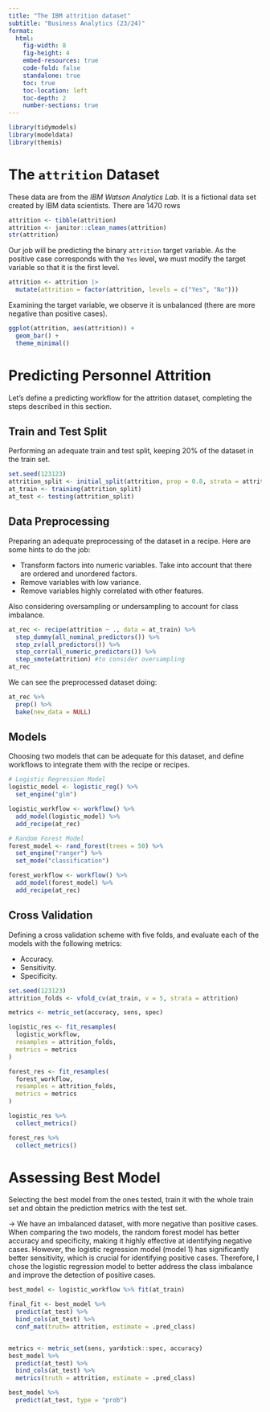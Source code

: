 ```yaml
---
title: "The IBM attrition dataset"
subtitle: "Business Analytics (23/24)"
format: 
  html:
    fig-width: 8
    fig-height: 4
    embed-resources: true
    code-fold: false
    standalone: true
    toc: true
    toc-location: left
    toc-depth: 2
    number-sections: true
---
```


```r
library(tidymodels)
library(modeldata)
library(themis)
```

# The `attrition` Dataset

These data are from the *IBM Watson Analytics Lab*. It is a fictional data set created by IBM data scientists. There are 1470 rows

```r
attrition <- tibble(attrition)
attrition <- janitor::clean_names(attrition)
str(attrition)
```

Our job will be predicting the binary `attrition` target variable. As the positive case corresponds with the `Yes` level, we must modify the target variable so that it is the first level.

```r
attrition <- attrition |>
  mutate(attrition = factor(attrition, levels = c("Yes", "No")))
```

Examining the target variable, we observe it is unbalanced (there are more negative than positive cases).

```r
ggplot(attrition, aes(attrition)) +
  geom_bar() +
  theme_minimal()
```

# Predicting Personnel Attrition

Let's define a predicting workflow for the attrition dataset, completing the steps described in this section.

## Train and Test Split

Performing an adequate train and test split, keeping 20% of the dataset in the train set.

```r
set.seed(123123)
attrition_split <- initial_split(attrition, prop = 0.8, strata = attrition)
at_train <- training(attrition_split)
at_test <- testing(attrition_split)
```

## Data Preprocessing

Preparing an adequate preprocessing of the dataset in a recipe. Here are some hints to do the job:

-   Transform factors into numeric variables. Take into account that there are ordered and unordered factors.
-   Remove variables with low variance.
-   Remove variables highly correlated with other features.

Also considering oversampling or undersampling to account for class imbalance.

```r
at_rec <- recipe(attrition ~ ., data = at_train) %>%
  step_dummy(all_nominal_predictors()) %>%
  step_zv(all_predictors()) %>%
  step_corr(all_numeric_predictors()) %>%
  step_smote(attrition) #to consider oversampling
at_rec

```

We can see the preprocessed dataset doing:

```r
at_rec %>%
  prep() %>%
  bake(new_data = NULL)
```

## Models

Choosing two models that can be adequate for this dataset, and define workflows to integrate them with the recipe or recipes.

```r
# Logistic Regression Model
logistic_model <- logistic_reg() %>%
  set_engine("glm")

logistic_workflow <- workflow() %>%
  add_model(logistic_model) %>%
  add_recipe(at_rec)

# Random Forest Model
forest_model <- rand_forest(trees = 50) %>%
  set_engine("ranger") %>%
  set_mode("classification")

forest_workflow <- workflow() %>%
  add_model(forest_model) %>%
  add_recipe(at_rec)
```

## Cross Validation

Defining a cross validation scheme with five folds, and evaluate each of the models with the following metrics:

-   Accuracy.
-   Sensitivity.
-   Specificity.

```r
set.seed(123123)
attrition_folds <- vfold_cv(at_train, v = 5, strata = attrition)

```

```r
metrics <- metric_set(accuracy, sens, spec)

```

```r
logistic_res <- fit_resamples(
  logistic_workflow,
  resamples = attrition_folds,
  metrics = metrics
)

forest_res <- fit_resamples(
  forest_workflow,
  resamples = attrition_folds,
  metrics = metrics
)

logistic_res %>%
  collect_metrics()

forest_res %>%
  collect_metrics()
```

# Assessing Best Model

Selecting the best model from the ones tested, train it with the whole train set and obtain the prediction metrics with the test set.

-\> We have an imbalanced dataset, with more negative than positive cases. When comparing the two models, the random forest model has better accuracy and specificity, making it highly effective at identifying negative cases. However, the logistic regression model (model 1) has significantly better sensitivity, which is crucial for identifying positive cases. Therefore, I chose the logistic regression model to better address the class imbalance and improve the detection of positive cases.

```r
best_model <- logistic_workflow %>% fit(at_train)

final_fit <- best_model %>%
  predict(at_test) %>%
  bind_cols(at_test) %>%
  conf_mat(truth= attrition, estimate = .pred_class)


metrics <- metric_set(sens, yardstick::spec, accuracy)
best_model %>%
  predict(at_test) %>%
  bind_cols(at_test) %>%
  metrics(truth = attrition, estimate = .pred_class)

best_model %>%
  predict(at_test, type = "prob")
```
